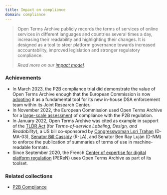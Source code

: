 ```yaml
---
title: Impact on compliance
domain: compliance
---
```


> Open Terms Archive publicly records the terms of services of online services in different languages and countries several times a day, increasing their readability and highlighting their changes. It is designed as a tool to steer platform governance towards increased accountability, improved legislation and stronger regulatory compliance.
>
> _Read more on our [impact model](/impact)._

### Achievements

- In March 2023, the P2B compliance trial did demonstrate the value of Open Terms Archive enough that the European Commission is now [adopting](https://github.com/OpenTermsArchive/engine/issues/1001) it as a fundamental tool for its new in-house DSA enforcement team within its Joint Research Center.
- In November 2022, the European Commission used Open Terms Archive for a [large-scale assessment](https://ppmi.lt/news-insights/ppmi-has-completed-early-evaluation-p2b-regulation) of compliance with the P2B regulation.
- In January 2022, Open Terms Archive was cited as example in support of the [TLDR Act](https://www.lifewire.com/the-tldr-act-could-help-you-make-sense-of-terms-of-service-agreements-5216643) (for _Terms-of-service Labeling, Design, and Readability_), a US bill co-sponsored by [Congresswoman Lori Trahan](https://trahan.house.gov/) (D-MA-03), [Senator Bill Cassidy](https://www.cassidy.senate.gov/) (R-LA), and Senator Ben Ray Luján (D-NM) to enforce the publication of summaries of terms of use in machine-readable formats.
- Since September 2020, the French [Center of expertise for digital platform regulation](https://www.peren.gouv.fr/en/) (PEReN) uses Open Terms Archive as part of its toolset.

### Related collections

- [P2B Compliance](https://github.com/OpenTermsArchive/p2b-compliance-versions/)
